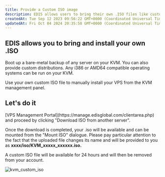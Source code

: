 ```yaml
---
title: Provide a Custom ISO image
description: EDIS allows users to bring their own .ISO files like custom distributions, basically any i386 or AMD64 compatible operating systems or appliances.
createdAt: Tue Sep 12 2023 09:56:22 GMT+0000 (Coordinated Universal Time)
updatedAt: Fri Oct 04 2024 20:35:58 GMT+0000 (Coordinated Universal Time)
---
```


## EDIS allows you to bring and install your own .ISO

Boot up a bare-metal backup of any server on your KVM. You can also provide custom distributions. Any i386 or AMD64 compatible operating systems can be run on your KVM.

Use your own custom ISO file to manually install your VPS from the KVM management panel.

## Let's do it

<Steps>
  <Step title='Log in to your'>
    [VPS Management Portal](https://manage.edisglobal.com/clientarea.php)
  </Step>
  <Step title='Locate your VPS in the Services tab' />
  <Step title='Click "Mount ISO"...' />
  <Step title='Enter a valid (non redirecting) download URL '>
    and proceed by clicking "Download ISO from another server".
  </Step>
</Steps>

Once the download is completed, your .iso will be available and can be mounted from the "Mount ISO" dialogue. Please pay particular attention to the fact that the uploaded file changes its name and will be provided to you as **xxxx/iso/KVM_xxxxx_xxxxxx.iso.**

<Note>
  A custom ISO file will be available for 24 hours and will then be removed from
  your account.
</Note>

![kvm_custom_iso](/assets/6CesJZ9MHff1OpT-Oy7Ll_kvm-custom-iso-3eb5692e2e.png)
